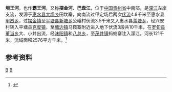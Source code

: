 {{Infobox River
  | river_name      = 坝王河
  | image_name      = 
  | image_size      = 
  | caption         = 
  | origin          = [[贵州省|贵州省]][[惠水县|惠水县]][[大坝乡_(惠水县)|大坝乡]]田坎寨
  | mouth           = 贵州省[[罗甸县|罗甸县]][[茂井镇|茂井镇]]蚂蚁寨[[濛江|濛江]]
  | basin_countries = {{PRC}}
  | length          = 121 km
  | elevation       = 1528 m
  | mouth_elevation = 283 m
  | discharge       = 
  | watershed       = 2576 km<sup>2</sup>
}}
'''坝王河'''，也作'''霸王河'''，又称'''摆金河'''、'''巴盘江'''，位于[[中国|中国]][[贵州省|贵州省]]中南部，是[[濛江|濛江]]左岸支流，发源于[[惠水县|惠水县]][[大坝乡_(惠水县)|大坝乡]]田坎寨，向南流过甲定场后两次[[伏流|伏流]]4.8千米至惠水县[[甲烈乡|甲烈乡]]，过[[摆金镇|摆金镇]]至[[平塘县|平塘县]][[新塘乡_(平塘县)|新塘乡]]公峨村伏流3.5千米又入惠水县[[羡塘乡|羡塘乡]]，经兴安村转入平塘县[[克度镇|克度镇]]，至[[塘边镇|塘边镇]]马鞍寨附近进入地下伏流3段共10千米，在[[罗甸县|罗甸县]][[董当乡|董当乡]]大、小井出流，经[[沫阳镇|沫阳镇]]和[[八总乡|八总乡]]，至[[茂井镇|茂井镇]]蚂蚁寨注入濛江。河长121千米，流域面积2576平方千米。<ref name="中国河湖大典">{{cite book zh |author=《[[中国河湖大典|中国河湖大典]]》编纂委员会 |title=《中国河湖大典·珠江卷》 |format=M |edition=1 |location=北京 |publisher=中国水利水电出版社 |date=2013年1月 |pages=66页 |id= ISBN 978-7-5170-0561-2}}</ref>

==参考资料==
{{reflist}}

[[Category:紅水河水系|B]]
[[Category:贵州河流|B]]